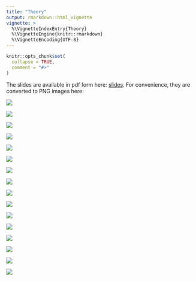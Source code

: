 ```yaml
---
title: "Theory"
output: rmarkdown::html_vignette
vignette: >
  %\VignetteIndexEntry{Theory}
  %\VignetteEngine{knitr::rmarkdown}
  %\VignetteEncoding{UTF-8}
---
```


```r
knitr::opts_chunk$set(
  collapse = TRUE,
  comment = "#>"
)
```


The slides are available in pdf form here: [slides](DiDforBigData_theory.pdf). For convenience, they are converted to PNG images here:

![](slide1.png) 

![](slide2.png) 


![](slide3.png) 



![](slide4.png) 






![](slide5.png) 



![](slide6.png) 



![](slide7.png) 


![](slide8.png) 



![](slide9.png) 

![](slide10.png) 

![](slide11.png) 

![](slide12.png) 

![](slide13.png) 

![](slide14.png) 

![](slide15.png) 

![](slide16.png) 


